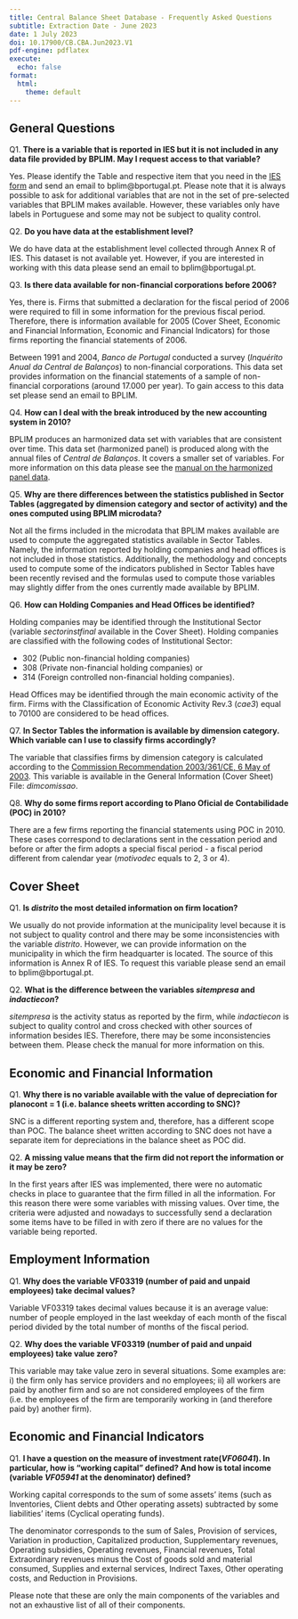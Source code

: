 ---
title: Central Balance Sheet Database - Frequently Asked Questions
subtitle: Extraction Date - June 2023
date: 1 July 2023
doi: 10.17900/CB.CBA.Jun2023.V1
pdf-engine: pdflatex
execute:
  echo: false
format:
  html:
    theme: default
---

## General Questions
Q1. **There is a variable that is reported in IES but it is not included in any data file provided by BPLIM. May I request access to that variable?**

Yes. Please identify the Table and respective item that you need in the [IES form](../forms_eg/IES_2011_A.pdf) and send an email to bplim@bportugal.pt.
Please note that it is always possible to ask for additional variables that are not in the set of pre-selected variables that BPLIM makes available. However, these variables only have labels in Portuguese and some may not be subject to quality control.

Q2. **Do you have data at the establishment level?**

We do have data at the establishment level collected through Annex R of IES. This dataset is not available yet. However, if you are interested in working with this data please send an email to bplim@bportugal.pt.


Q3. **Is there data available for non-financial corporations before 2006?**

Yes, there is. Firms that submitted a declaration for the fiscal period of 2006 were required to fill in some information for the previous fiscal period. Therefore, there is information available for 2005 (Cover Sheet, Economic and Financial Information, Economic and Financial Indicators) for those firms reporting the financial statements of 2006.

Between 1991 and 2004, *Banco de Portugal* conducted a survey (*Inquérito Anual da Central de Balanços*) to non-financial corporations. This data set provides information on the financial statements of a sample of non-financial corporations (around 17.000 per year). To gain access to this data set please send an email to BPLIM.


Q4. **How can I deal with the break introduced by the new accounting system in 2010?**

BPLIM produces an harmonized data set with variables that are consistent over time. This data set (harmonized panel) is produced along with the annual files of *Central de Balanços*. It covers a smaller set of variables. For more information on this data please see the [manual on the harmonized panel data](https://msites-dee-bplim-prd.azurewebsites.net/content/central-balance-sheet-harmonized-panel-cbhp).


Q5. **Why are there differences between the statistics published in Sector Tables (aggregated by dimension category and sector of activity) and the ones computed using BPLIM microdata?**

Not all the firms included in the microdata that BPLIM makes available are used to compute the aggregated statistics available in Sector Tables. Namely, the information reported by holding companies and head offices is not included in those statistics. Additionally, the methodology and concepts used to compute some of the indicators published in Sector Tables have been recently revised and the formulas used to compute those variables may slightly differ from the ones currently made available by BPLIM.

Q6. **How can Holding Companies and Head Offices be identified?**

Holding companies may be identified through the Institutional Sector (variable *sectorinstfinal* available in the Cover Sheet). Holding companies are classified with the following codes of Institutional Sector:

- 302 (Public non-financial holding companies)
- 308 (Private non-financial holding companies) or
- 314 (Foreign controlled non-financial holding companies).

Head Offices may be identified through the main economic activity of the firm. Firms with the Classification of Economic Activity Rev.3 (*cae3*) equal to 70100 are considered to be head offices.


Q7. **In Sector Tables the information is available by dimension category. Which variable can I use to classify firms accordingly?**

The variable that classifies firms by dimension category is calculated according to the [Commission Recommendation 2003/361/CE, 6 May of 2003](http://ec.europa.eu/growth/smes/business-friendly-environment/sme-definition_en). This variable is available in the General Information (Cover Sheet) File: *dimcomissao*.


Q8. **Why do some firms report according to Plano Oficial de Contabilidade (POC) in 2010?**

There are a few firms reporting the financial statements using POC in 2010. These cases correspond to declarations sent in the cessation period and before or after the firm adopts a special fiscal period - a fiscal period different from calendar year (*motivodec* equals to 2, 3 or 4).


## Cover Sheet
Q1. **Is *distrito* the most detailed information on firm location?**

We usually do not provide information at the municipality level because it is not subject to quality control and there may be some inconsistencies with the variable *distrito*. However, we can provide information on the municipality in which the firm headquarter is located. The source of this information is Annex R of IES. To request this variable please send an email to bplim@bportugal.pt.


Q2. **What is the difference between the variables *sitempresa* and *indactiecon*?**

*sitempresa* is the activity status as reported by the firm, while *indactiecon* is subject to quality control and cross checked with other sources of information besides IES. Therefore, there may be some inconsistencies between them. Please check the manual for more information on this.


## Economic and Financial Information
Q1.	**Why there is no variable available with the value of depreciation for planocont = 1 (i.e. balance sheets written according to SNC)?**

SNC is a different reporting system and, therefore, has a different scope than POC. The balance sheet written according to SNC does not have a separate item for depreciations in the balance sheet as POC did.

Q2. **A missing value means that the firm did not report the information or it may be zero?**

In the first years after IES was implemented, there were no automatic checks in place to guarantee that the firm filled in all the information. For this reason there were some variables with missing values. Over time, the criteria were adjusted and nowadays to successfully send a declaration some items have to be filled in with zero if there are no values for the variable being reported.



## Employment Information

Q1.	**Why does the variable VF03319 (number of paid and unpaid employees) take decimal values?**

Variable VF03319 takes decimal values because it is an average value: number of people employed in the last weekday of each month of the fiscal period divided by the total number of months of the fiscal period.


Q2.	**Why does the variable VF03319 (number of paid and unpaid employees) take value zero?**

This variable may take value zero in several situations. Some examples are: i) the firm only has service providers and no employees; ii) all workers are paid by another firm and so are not considered employees of the firm (i.e. the employees of the firm are temporarily working in (and therefore paid by) another firm).


## Economic and Financial Indicators
Q1. **I have a question on the measure of investment rate(*VF06041*). In particular, how is "working capital" defined? And how is total income (variable *VF05941* at the denominator) defined?**

Working capital corresponds to the sum of some assets’ items (such as Inventories, Client debts and Other operating assets) subtracted by some liabilities’ items (Cyclical operating funds).

The denominator corresponds to the sum of Sales, Provision of services, Variation in production, Capitalized production, Supplementary revenues, Operating subsidies, Operating revenues, Financial revenues, Total Extraordinary revenues minus the Cost of goods sold and material consumed, Supplies and external services, Indirect Taxes, Other operating costs, and Reduction in Provisions.

Please note that these are only the main components of the variables and not an exhaustive list of all of their components.
